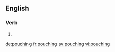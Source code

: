 ==English==

===Verb===
{{head|en}}

# {{present participle of|pouch}}

[[de:pouching]]
[[fr:pouching]]
[[sv:pouching]]
[[vi:pouching]]